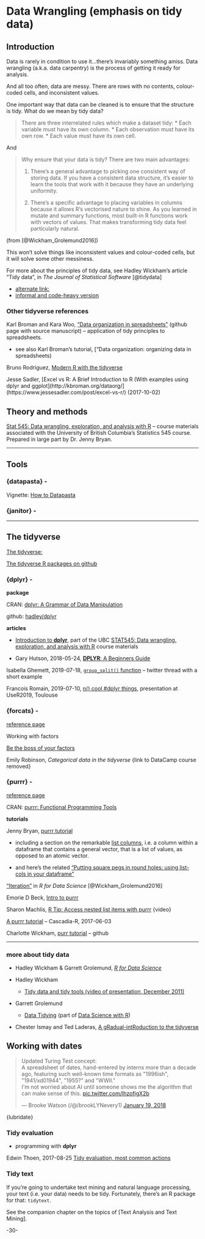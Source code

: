 # Data Wrangling (emphasis on tidy data) {#datawrangling}


## Introduction

Data is rarely in condition to use it...there's invariably something amiss.  Data wrangling (a.k.a. data carpentry) is the process of getting it ready for analysis.

And all too often, data are messy. There are rows with no contents, colour-coded cells, and inconsistent values.

One important way that data can be cleaned is to ensure that the structure is tidy. What do we mean by tidy data?

> There are three interrelated rules which make a dataset tidy:
> * Each variable must have its own column.
> * Each observation must have its own row.
> * Each value must have its own cell.

And 

> Why ensure that your data is tidy? There are two main advantages:
> 
> 1. There’s a general advantage to picking one consistent way of storing data. If you have a consistent data structure, it’s easier to learn the tools that work with it because they have an underlying uniformity.
>
> 2. There’s a specific advantage to placing variables in columns because it allows R’s vectorised nature to shine. As you learned in mutate and summary functions, most built-in R functions work with vectors of values. That makes transforming tidy data feel particularly natural.

(from [@Wickham_Grolemund2016])


This won't solve things like inconsistent values and colour-coded cells, but it will solve some other messiness.

For more about the principles of tidy data, see Hadley Wickham's article "Tidy data", in _The Journal of Statistical Software_ [@tidydata]

  + [alternate link:](http://vita.had.co.nz/papers/tidy-data.html)
  + [informal and code-heavy version](https://cran.r-project.org/package=tidyr/vignettes/tidy-data.html)
 

### Other tidyverse references

Karl Broman and Kara Woo, ["Data organization in spreadsheets"](https://github.com/kbroman/Paper_DataOrg) (github page with source manuscript) -- application of tidy principles to spreadsheets.

* see also Karl Broman's tutorial, ["Data organization: organizing data in spreadsheets)


Bruno Rodriguez, [Modern R with the tidyverse](https://b-rodrigues.github.io/modern_R/)


Jesse Sadler, [Excel vs R: A Brief Introduction to R  (With examples using dplyr and ggplot](http://kbroman.org/dataorg/](https://www.jessesadler.com/post/excel-vs-r/) (2017-10-02)




## Theory and methods


[Stat 545: Data wrangling, exploration, and analysis with R](http://stat545.com/index.html) -- course materials associated with the University of British Columbia's Statistics 545 course. Prepared in large part by Dr. Jenny Bryan.



***

## Tools


### {datapasta} -

Vignette: [How to Datapasta](https://cran.r-project.org/web/packages/datapasta/vignettes/how-to-datapasta.html)



### {janitor} -

***

## The tidyverse

[The tidyverse: ](http://tidyverse.org/)

[The tidyverse R packages on github](https://github.com/hadley/tidyverse)


### {dplyr} - 

**package**

CRAN: [dplyr: A Grammar of Data Manipulation](https://CRAN.R-project.org/package=dplyr)

github: [hadley/dplyr](https://github.com/hadley/dplyr)

**articles**

* [Introduction to **dplyr**](http://stat545.com/block009_dplyr-intro.html), part of the UBC [STAT545: Data wrangling, exploration, and analysis with R](http://stat545.com/index.html) course materials


* Gary Hutson, 2018-05-24, [**DPLYR**: A Beginners Guide](https://www.r-bloggers.com/dplyr-a-beginners-guide/)


Isabella Ghemett, 2019-07-18, [`group_split()` function](https://threadreaderapp.com/thread/1151579390771224576.html) -- twitter thread with a short example

Francois Romain, 2019-07-10, [n() cool #dplyr things](https://speakerdeck.com/romainfrancois/n-cool-number-dplyr-things), presentation at UseR2019, Toulouse


### {forcats} - 

[reference page](https://forcats.tidyverse.org/)

Working with factors

[Be the boss of your factors](https://stat545.com/block029_factors.html#change-order-of-the-levels-because-i-said-so)


Emily Robinson, _Categorical data in the tidyverse_ {link to DataCamp course removed}



### {purrr} - 


[reference page](https://purrr.tidyverse.org/)

CRAN: [purrr: Functional Programming Tools](https://cran.r-project.org/package=purrr)


**tutorials**

Jenny Bryan, [purrr tutorial](https://jennybc.github.io/purrr-tutorial/index.html)

- including a section on the remarkable [list columns](https://jennybc.github.io/purrr-tutorial/ls13_list-columns.html), i.e. a column within a dataframe that contains a general vector, that is a list of values, as opposed to an atomic vector.

- and here's the related ["Putting square pegs in round holes: using list-cols in your dataframe"](https://speakerdeck.com/jennybc/putting-square-pegs-in-round-holes-using-list-cols-in-your-dataframe)

["Iteration"](https://r4ds.had.co.nz/iteration.html) in _R for Data Science_ [@Wickham_Grolemund2016]

Emorie D Beck, [Intro to purrr](https://emoriebeck.github.io/R-tutorials/purrr/)

Sharon Machlis, [R Tip: Access nested list items with purrr](https://www.infoworld.com/video/90327/r-tip-access-nested-list-items-with-purrr) {video}


[A purrr tutorial](https://github.com/Cascadia-R/purrr-tutorial) -- Cascadia-R, 2017-06-03

Charlotte Wickham, [purr tutorial](https://github.com/cwickham/purrr-tutorial) -- github



***

### more about tidy data

* Hadley Wickham & Garrett Grolemund, [_R for Data Science_](http://r4ds.had.co.nz/)

* Hadley Wickham
  + [Tidy data and tidy tools (video of presentation, December 2011)](https://vimeo.com/33727555)

* Garrett Grolemund
  + [Data Tidying](http://garrettgman.github.io/tidying/) (part of [Data Science with R](http://garrettgman.github.io/))
  
* Chester Ismay and Ted Laderas, [A gRadual-intRoduction to the tidyverse](https://github.com/Cascadia-R/gRadual-intRoduction-tidyverse?utm_content=buffer98896&utm_medium=social&utm_source=twitter.com&utm_campaign=buffer)  




## Working with dates

<blockquote class="twitter-tweet" data-lang="en"><p lang="en" dir="ltr">Updated Turing Test concept:<br>A spreadsheet of dates, hand-entered by interns more than a decade ago, featuring such well-known time formats as &quot;1996ish&quot;, &quot;1941/xd01944&quot;, &quot;1955?&quot; and &quot;WWII.&quot;<br>I&#39;m not worried about AI until someone shows me the algorithm that can make sense of this. <a href="https://t.co/IhzofigX2b">pic.twitter.com/IhzofigX2b</a></p>&mdash; Brooke Watson (/@/brookLYNevery1) <a href="https://twitter.com/brookLYNevery1/status/954368989181902848?ref_src=twsrc%5Etfw">January 19, 2018</a></blockquote>
<script async src="https://platform.twitter.com/widgets.js" charset="utf-8"></script>


{lubridate}



  
### Tidy evaluation

* programming with **dplyr**

Edwin Thoen, 2017-08-25 [Tidy evaluation, most common actions](https://edwinth.github.io/blog/dplyr-recipes/)



### Tidy text

If  you're going to undertake text mining and natural language processing, your text (i.e. your data) needs to be tidy.  Fortunately, there's an R package for that: `tidytext`.

See the companion chapter on the topics of [Text Analysis and Text Mining].



-30-
